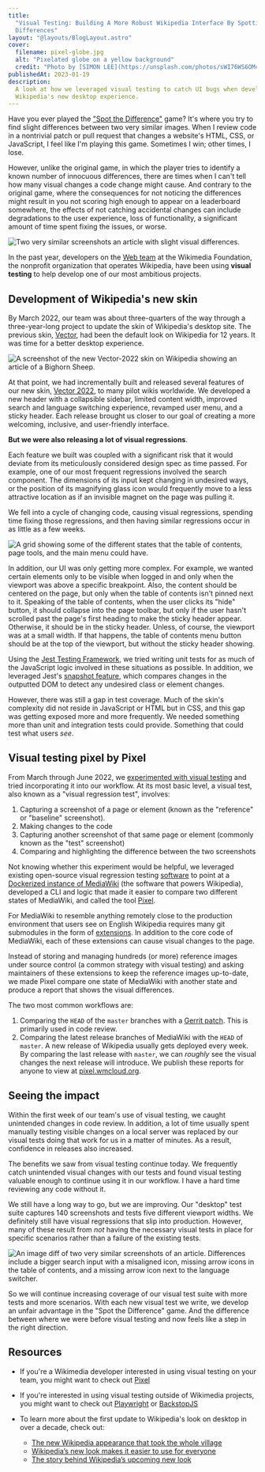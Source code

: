 ```yaml
---
title:
  "Visual Testing: Building A More Robust Wikipedia Interface By Spotting the
  Differences"
layout: "@layouts/BlogLayout.astro"
cover:
  filename: pixel-globe.jpg
  alt: "Pixelated globe on a yellow background"
  credit: "Photo by [SIMON LEE](https://unsplash.com/photos/sWI76WS6OMc)"
publishedAt: 2023-01-19
description:
  A look at how we leveraged visual testing to catch UI bugs when developing
  Wikipedia's new desktop experience.
---
```



Have you ever played the
["Spot the Difference"](https://en.wikipedia.org/wiki/Spot_the_difference) game?
It's where you try to find slight differences between two very similar images.
When I review code in a nontrivial patch or pull request that changes a
website's HTML, CSS, or JavaScript, I feel like I'm playing this game. Sometimes
I win; other times, I lose.

However, unlike the original game, in which the player tries to identify a known
number of innocuous differences, there are times when I can't tell how many
visual changes a code change might cause. And contrary to the original game,
where the consequences for not noticing the differences might result in you not
scoring high enough to appear on a leaderboard somewhere, the effects of not
catching accidental changes can include degradations to the user experience,
loss of functionality, a significant amount of time spent fixing the issues, or
worse.

<Image
  src={referenceAndTest}
  alt="Two very similar screenshots an article with slight visual differences."
  caption="Can you spot the differences between these two images? See the end of this article for the answer!"
/>

In the past year, developers on the
[Web team](https://www.mediawiki.org/wiki/Readers/Web/Team) at the Wikimedia
Foundation, the nonprofit organization that operates Wikipedia, have been using
**visual testing** to help develop one of our most ambitious projects.

## Development of Wikipedia's new skin

By March 2022, our team was about three-quarters of the way through a
three-year-long project to update the skin of Wikipedia's desktop site. The
previous skin, [Vector](https://www.mediawiki.org/wiki/Skin:Vector), had been
the default look on Wikipedia for 12 years. It was time for a better desktop
experience.

<Image
  src={vector2022}
  alt="A screenshot of the new Vector-2022 skin on Wikipedia showing an article of a Bighorn Sheep."
  caption="The biggest update to Wikipedia's desktop look in over a decade - Vector-2022"
/>

At that point, we had incrementally built and released several features of our
new skin, [Vector 2022](https://www.mediawiki.org/wiki/Skin:Vector/2022), to
many pilot wikis worldwide. We developed a new header with a collapsible
sidebar, limited content width, improved search and language switching
experience, revamped user menu, and a sticky header. Each release brought us
closer to our goal of creating a more welcoming, inclusive, and user-friendly
interface.

**But we were also releasing a lot of visual regressions**.

Each feature we built was coupled with a significant risk that it would deviate
from its meticulously considered design spec as time passed. For example, one of
our most frequent regressions involved the search component. The dimensions of
its input kept changing in undesired ways, or the position of its magnifying
glass icon would frequently move to a less attractive location as if an
invisible magnet on the page was pulling it.

We fell into a cycle of changing code, causing visual regressions, spending time
fixing those regressions, and then having similar regressions occur in as little
as a few weeks.

<Image
  src={complexStates}
  alt="A grid showing some of the different states that the table of contents, page tools, and the main menu could have."
  caption="A grid showing some of the different states that the table of contents, page tools, and the main menu could have."
/>

In addition, our UI was only getting more complex. For example, we wanted
certain elements only to be visible when logged in and only when the viewport
was above a specific breakpoint. Also, the content should be centered on the
page, but only when the table of contents isn't pinned next to it. Speaking of
the table of contents, when the user clicks its "hide" button, it should
collapse into the page toolbar, but only if the user hasn't scrolled past the
page's first heading to make the sticky header appear. Otherwise, it should be
in the sticky header. Unless, of course, the viewport was at a small width. If
that happens, the table of contents menu button should be at the top of the
viewport, but without the sticky header showing.

Using the [Jest Testing Framework](https://jestjs.io/), we tried writing unit
tests for as much of the JavaScript logic involved in these situations as
possible. In addition, we leveraged Jest's
[snapshot feature](https://jestjs.io/docs/snapshot-testing#:~:text=Snapshot%20tests%20are%20a%20very,file%20stored%20alongside%20the%20test.),
which compares changes in the outputted DOM to detect any undesired class or
element changes.

However, there was still a gap in test coverage. Much of the skin's complexity
did not reside in JavaScript or HTML but in CSS, and this gap was getting
exposed more and more frequently. We needed something more than unit and
integration tests could provide. Something that could test what users _see_.

## Visual testing pixel by Pixel

From March through June 2022, we
[experimented with visual testing](https://phabricator.wikimedia.org/T302246)
and tried incorporating it into our workflow. At its most basic level, a visual
test, also known as a "visual regression test", involves:

1. Capturing a screenshot of a page or element (known as the "reference" or
   "baseline" screenshot).
2. Making changes to the code
3. Capturing another screenshot of that same page or element (commonly known as
   the "test" screenshot)
4. Comparing and highlighting the difference between the two screenshots

Not knowing whether this experiment would be helpful, we leveraged existing
open-source visual regression testing
[software](https://github.com/garris/BackstopJS) to point at a
[Dockerized instance of MediaWiki](https://www.mediawiki.org/wiki/MediaWiki-Docker)
(the software that powers Wikipedia), developed a CLI and logic that made it
easier to compare two different states of MediaWiki, and called the tool
[Pixel](https://github.com/wikimedia/pixel).

For MediaWiki to resemble anything remotely close to the production environment
that users see on English Wikipedia requires many git submodules in the form of
[extensions](https://www.mediawiki.org/wiki/Manual:Extensions). In addition to
the core code of MediaWiki, each of these extensions can cause visual changes to
the page.

Instead of storing and managing hundreds (or more) reference images under source
control (a common strategy with visual testing) and asking maintainers of these
extensions to keep the reference images up-to-date, we made Pixel compare one
state of MediaWiki with another state and produce a report that shows the visual
differences.

The two most common workflows are:

1. Comparing the `HEAD` of the `master` branches with a
   [Gerrit patch](https://gerrit.wikimedia.org/). This is primarily used in code
   review.
2. Comparing the latest release branches of MediaWiki with the `HEAD` of
   `master`. A new release of Wikipedia usually gets deployed every week. By
   comparing the last release with `master`, we can _roughly_ see the visual
   changes the next release will introduce. We publish these reports for anyone
   to view at [pixel.wmcloud.org](https://pixel.wmcloud.org/).

## Seeing the impact

Within the first week of our team's use of visual testing, we caught unintended
changes in code review. In addition, a lot of time usually spent manually
testing visible changes on a local server was replaced by our visual tests doing
that work for us in a matter of minutes. As a result, confidence in releases
also increased.

The benefits we saw from visual testing continue today. We frequently catch
unintended visual changes with our tests and found visual testing valuable
enough to continue using it in our workflow. I have a hard time reviewing any
code without it.

We still have a long way to go, but we are improving. Our "desktop" test suite
captures 140 screenshots and tests five different viewport widths. We definitely
still have visual regressions that slip into production. However, many of these
result from _not_ having the necessary visual tests in place for specific
scenarios rather than a failure of the existing tests.

<Image
  src={testDiff}
  alt="An image diff of two very similar screenshots of an article. Differences include a bigger search input with a misaligned icon, missing arrow icons in the table of contents, and a missing arrow icon next to the language switcher."
  caption="Highlighted in pink, there are three visual regressions from the set of images shown in the introduction of this article."
/>

So we will continue increasing coverage of our visual test suite with more tests
and more scenarios. With each new visual test we write, we develop an unfair
advantage in the "Spot the Difference" game. And the difference between where we
were before visual testing and now feels like a step in the right direction.

## Resources

- If you're a Wikimedia developer interested in using visual testing on your
  team, you might want to check out [Pixel](https://github.com/wikimedia/pixel)

- If you're interested in using visual testing outside of Wikimedia projects,
  you might want to check out [Playwright](https://playwright.dev/) or
  [BackstopJS](https://github.com/garris/BackstopJS)

- To learn more about the first update to Wikipedia's look on desktop in over a
  decade, check out:
  - [The new Wikipedia appearance that took the whole village](https://jdlrobson.com/posts/2023-01-17_the-new-wikipedia-appearance-that-took-a-whole-village)
  - [Wikipedia’s new look makes it easier to use for everyone](https://diff.wikimedia.org/2023/01/18/wikipedias-new-look-makes-it-easier-to-use-for-everyone/)
  - [The story behind Wikipedia’s upcoming new look](https://diff.wikimedia.org/2021/08/12/the-story-behind-wikipedias-upcoming-new-look/)
